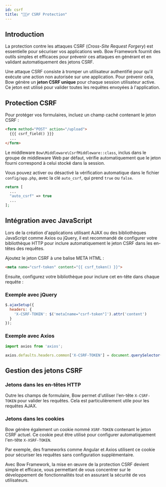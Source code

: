 ```yaml
---
id: csrf
title: "🙅🏽‍♂️ CSRF Protection"
---
```



## Introduction

La protection contre les attaques CSRF (*Cross-Site Request Forgery*) est essentielle pour sécuriser vos applications web. Bow Framework fournit des outils simples et efficaces pour prévenir ces attaques en générant et en validant automatiquement des jetons CSRF.

Une attaque CSRF consiste à tromper un utilisateur authentifié pour qu'il exécute une action non autorisée sur une application. Pour prévenir cela, Bow génère un **jeton CSRF unique** pour chaque session utilisateur active. Ce jeton est utilisé pour valider toutes les requêtes envoyées à l'application.

## Protection CSRF

Pour protéger vos formulaires, incluez un champ caché contenant le jeton CSRF :

```html
<form method="POST" action="/upload">
  {{{ csrf_field() }}}
  ...
</form>
```

Le middleware `Bow\Middleware\CsrfMiddleware::class`, inclus dans le groupe de middleware Web par défaut, vérifie automatiquement que le jeton fourni correspond à celui stocké dans la session.

Vous pouvez activer ou désactivé la vérification automatique dans le fichier `config/app.php`, avec la clé `auto_csrf`, qui prend `true` ou `false`.

```php
return [
  ...
  "auto_csrf" => true
  ...
];
```

## Intégration avec JavaScript

Lors de la création d'applications utilisant AJAX ou des bibliothèques JavaScript comme Axios ou jQuery, il est recommandé de configurer votre bibliothèque HTTP pour inclure automatiquement le jeton CSRF dans les en-têtes des requêtes.

Ajoutez le jeton CSRF à une balise META HTML :

```html
<meta name="csrf-token" content="{{ csrf_token() }}">
```

Ensuite, configurez votre bibliothèque pour inclure cet en-tête dans chaque requête :

### Exemple avec jQuery

```javascript
$.ajaxSetup({
  headers: {
    'X-CSRF-TOKEN': $('meta[name="csrf-token"]').attr('content')
  }
});
```

### Exemple avec Axios

```javascript
import axios from 'axios';

axios.defaults.headers.common['X-CSRF-TOKEN'] = document.querySelector('meta[name="csrf-token"]').getAttribute('content');
```

## Gestion des jetons CSRF

### Jetons dans les en-têtes HTTP

Outre les champs de formulaire, Bow permet d'utiliser l'en-tête `X-CSRF-TOKEN` pour valider les requêtes. Cela est particulièrement utile pour les requêtes AJAX.

### Jetons dans les cookies

Bow génère également un cookie nommé `XSRF-TOKEN` contenant le jeton CSRF actuel. Ce cookie peut être utilisé pour configurer automatiquement l'en-tête `X-XSRF-TOKEN`.

Par exemple, des frameworks comme Angular et Axios utilisent ce cookie pour sécuriser les requêtes sans configuration supplémentaire.

Avec Bow Framework, la mise en œuvre de la protection CSRF devient simple et efficace, vous permettant de vous concentrer sur le développement de fonctionnalités tout en assurant la sécurité de vos utilisateurs.

<SuggestionFeature />
